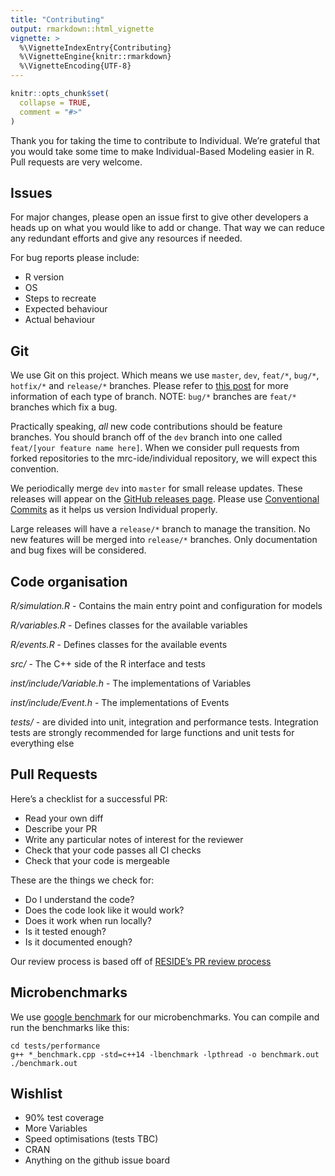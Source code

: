 ```yaml
---
title: "Contributing"
output: rmarkdown::html_vignette
vignette: >
  %\VignetteIndexEntry{Contributing}
  %\VignetteEngine{knitr::rmarkdown}
  %\VignetteEncoding{UTF-8}
---
```


```r
knitr::opts_chunk$set(
  collapse = TRUE,
  comment = "#>"
)
```

Thank you for taking the time to contribute to Individual. We're grateful that you would take some time to make Individual-Based Modeling easier in R. Pull requests are very welcome.

## Issues

For major changes, please open an issue first to give other developers a heads up on what you would like to add or change. That way we can reduce any redundant efforts and give any resources if needed.

For bug reports please include:

 * R version
 * OS
 * Steps to recreate
 * Expected behaviour
 * Actual behaviour

## Git

We use Git on this project. Which means we use `master`, `dev`, `feat/*`, `bug/*`, `hotfix/*` and `release/*` branches. Please refer to [this post](https://www.atlassian.com/git/tutorials/comparing-workflows/gitflow-workflow) for more information of each type of branch. NOTE: `bug/*` branches are `feat/*` branches which fix a bug.

Practically speaking, *all* new code contributions should be feature branches. You should branch off of the `dev` branch into one called `feat/[your feature name here]`. When we consider pull requests from forked repositories to the mrc-ide/individual repository, we will expect this convention.

We periodically merge `dev` into `master` for small release updates. These releases will appear on the [GitHub releases page](https://github.com/mrc-ide/individual/releases). Please use [Conventional Commits](https://www.conventionalcommits.org/en/v1.0.0/) as it helps us version Individual properly. 

Large releases will have a `release/*` branch to manage the transition. No new features will be merged into `release/*` branches. Only documentation and bug fixes will be considered.

## Code organisation

*R/simulation.R* - Contains the main entry point and configuration for models

*R/variables.R* - Defines classes for the available variables

*R/events.R* - Defines classes for the available events

*src/* - The C++ side of the R interface and tests

*inst/include/Variable.h* - The implementations of Variables

*inst/include/Event.h* - The implementations of Events

*tests/* - are divided into unit, integration and performance tests. Integration tests are
strongly recommended for large functions and unit tests for everything else

## Pull Requests

Here's a checklist for a successful PR:

 - Read your own diff
 - Describe your PR
 - Write any particular notes of interest for the reviewer
 - Check that your code passes all CI checks
 - Check that your code is mergeable
 
 These are the things we check for:
 
 - Do I understand the code?
 - Does the code look like it would work?
 - Does it work when run locally?
 - Is it tested enough?
 - Is it documented enough?

Our review process is based off of [RESIDE's PR review process](https://reside-ic.github.io/articles/pull-requests/)

## Microbenchmarks

We use [google benchmark](https://github.com/google/benchmark) for our
microbenchmarks. You can compile and run the benchmarks like this:

```
cd tests/performance
g++ *_benchmark.cpp -std=c++14 -lbenchmark -lpthread -o benchmark.out
./benchmark.out
```

## Wishlist

 * 90% test coverage
 * More Variables
 * Speed optimisations (tests TBC)
 * CRAN
 * Anything on the github issue board